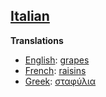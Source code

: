 ==[[Italian]]==

'''Translations'''

*[[English]]: [[grape]]s
*[[French]]: [[raisin]]s
*[[Greek]]: [[σταφύλια]]